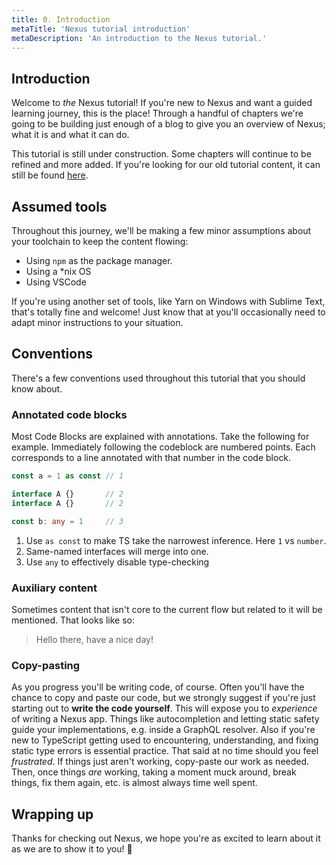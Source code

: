```yaml
---
title: 0. Introduction
metaTitle: 'Nexus tutorial introduction'
metaDescription: 'An introduction to the Nexus tutorial.'
---
```


## Introduction

Welcome to _the_ Nexus tutorial! If you're new to Nexus and want a guided learning journey, this is the place! Through a handful of chapters we're going to be building just enough of a blog to give you an overview of Nexus; what it is and what it can do.

This tutorial is still under construction. Some chapters will continue to be refined and more added. If you're looking for our old tutorial content, it can still be found [here](/getting-started/tutorial).

## Assumed tools

Throughout this journey, we'll be making a few minor assumptions about your toolchain to keep the content flowing:

- Using `npm` as the package manager.
- Using a \*nix OS
- Using VSCode

If you're using another set of tools, like Yarn on Windows with Sublime Text, that's totally fine and welcome! Just know that at you'll occasionally need to adapt minor instructions to your situation.

## Conventions

There's a few conventions used throughout this tutorial that you should know about.

### Annotated code blocks

Most Code Blocks are explained with annotations. Take the following for example. Immediately following the codeblock are numbered points. Each corresponds to a line annotated with that number in the code block.

<!-- prettier-ignore -->
```ts
const a = 1 as const // 1

interface A {}       // 2
interface A {}       // 2

const b: any = 1     // 3
```

1. Use `as const` to make TS take the narrowest inference. Here `1` vs `number`.
2. Same-named interfaces will merge into one.
3. Use `any` to effectively disable type-checking

### Auxiliary content

Sometimes content that isn't core to the current flow but related to it will be mentioned. That looks like so:

> Hello there, have a nice day!

### Copy-pasting

As you progress you'll be writing code, of course. Often you'll have the chance to copy and paste our code, but we strongly suggest if you're just starting out to **write the code yourself**. This will expose you to _experience_ of writing a Nexus app. Things like autocompletion and letting static safety guide your implementations, e.g. inside a GraphQL resolver. Also if you're new to TypeScript getting used to encountering, understanding, and fixing static type errors is essential practice. That said at no time should you feel _frustrated_. If things just aren't working, copy-paste our work as needed. Then, once things _are_ working, taking a moment muck around, break things, fix them again, etc. is almost always time well spent.

## Wrapping up

Thanks for checking out Nexus, we hope you're as excited to learn about it as we are to show it to you! 🚀
